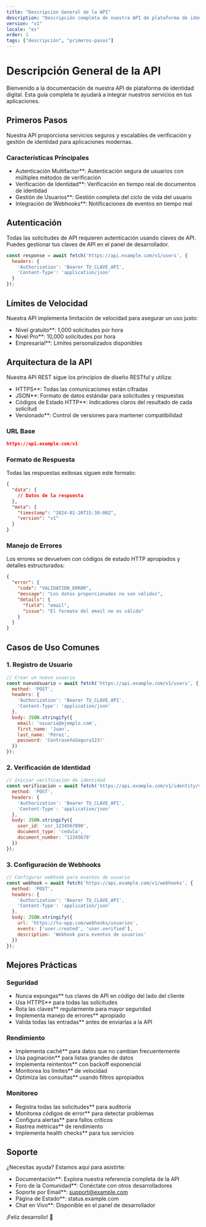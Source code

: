 ```yaml
---
title: "Descripción General de la API"
description: "Descripción completa de nuestra API de plataforma de identidad digital"
version: "v1"
locale: "es"
order: 1
tags: ["descripción", "primeros-pasos"]
---
```


# Descripción General de la API

Bienvenido a la documentación de nuestra API de plataforma de identidad digital. Esta guía completa te ayudará a integrar nuestros servicios en tus aplicaciones.

## Primeros Pasos

Nuestra API proporciona servicios seguros y escalables de verificación y gestión de identidad para aplicaciones modernas.

### Características Principales

- Autenticación Multifactor**: Autenticación segura de usuarios con múltiples métodos de verificación
- Verificación de Identidad**: Verificación en tiempo real de documentos de identidad
- Gestión de Usuarios**: Gestión completa del ciclo de vida del usuario
- Integración de Webhooks**: Notificaciones de eventos en tiempo real

## Autenticación

Todas las solicitudes de API requieren autenticación usando claves de API. Puedes gestionar tus claves de API en el panel de desarrollador.

```javascript
const response = await fetch('https://api.example.com/v1/users', {
  headers: {
    'Authorization': 'Bearer TU_CLAVE_API',
    'Content-Type': 'application/json'
  }
});
```

## Límites de Velocidad

Nuestra API implementa limitación de velocidad para asegurar un uso justo:

- Nivel gratuito**: 1,000 solicitudes por hora
- Nivel Pro**: 10,000 solicitudes por hora
- Empresarial**: Límites personalizados disponibles

## Arquitectura de la API

Nuestra API REST sigue los principios de diseño RESTful y utiliza:

- HTTPS**: Todas las comunicaciones están cifradas
- JSON**: Formato de datos estándar para solicitudes y respuestas
- Códigos de Estado HTTP**: Indicadores claros del resultado de cada solicitud
- Versionado**: Control de versiones para mantener compatibilidad

### URL Base

```json
https://api.example.com/v1
```

### Formato de Respuesta

Todas las respuestas exitosas siguen este formato:

```json
{
  "data": {
    // Datos de la respuesta
  },
  "meta": {
    "timestamp": "2024-01-20T15:30:00Z",
    "version": "v1"
  }
}
```

### Manejo de Errores

Los errores se devuelven con códigos de estado HTTP apropiados y detalles estructurados:

```json
{
  "error": {
    "code": "VALIDATION_ERROR",
    "message": "Los datos proporcionados no son válidos",
    "details": {
      "field": "email",
      "issue": "El formato del email no es válido"
    }
  }
}
```

## Casos de Uso Comunes

### 1. Registro de Usuario

```javascript
// Crear un nuevo usuario
const nuevoUsuario = await fetch('https://api.example.com/v1/users', {
  method: 'POST',
  headers: {
    'Authorization': 'Bearer TU_CLAVE_API',
    'Content-Type': 'application/json'
  },
  body: JSON.stringify({
    email: 'usuario@ejemplo.com',
    first_name: 'Juan',
    last_name: 'Pérez',
    password: 'ContraseñaSegura123!'
  })
});
```

### 2. Verificación de Identidad

```javascript
// Iniciar verificación de identidad
const verificacion = await fetch('https://api.example.com/v1/identity/verify', {
  method: 'POST',
  headers: {
    'Authorization': 'Bearer TU_CLAVE_API',
    'Content-Type': 'application/json'
  },
  body: JSON.stringify({
    user_id: 'usr_1234567890',
    document_type: 'cedula',
    document_number: '12345678'
  })
});
```

### 3. Configuración de Webhooks

```javascript
// Configurar webhook para eventos de usuario
const webhook = await fetch('https://api.example.com/v1/webhooks', {
  method: 'POST',
  headers: {
    'Authorization': 'Bearer TU_CLAVE_API',
    'Content-Type': 'application/json'
  },
  body: JSON.stringify({
    url: 'https://tu-app.com/webhooks/usuarios',
    events: ['user.created', 'user.verified'],
    description: 'Webhook para eventos de usuarios'
  })
});
```

## Mejores Prácticas

### Seguridad

- Nunca expongas** tus claves de API en código del lado del cliente
- Usa HTTPS** para todas las solicitudes
- Rota las claves** regularmente para mayor seguridad
- Implementa manejo de errores** apropiado
- Valida todas las entradas** antes de enviarlas a la API

### Rendimiento

- Implementa caché** para datos que no cambian frecuentemente
- Usa paginación** para listas grandes de datos
- Implementa reintentos** con backoff exponencial
- Monitorea los límites** de velocidad
- Optimiza las consultas** usando filtros apropiados

### Monitoreo

- Registra todas las solicitudes** para auditoría
- Monitorea códigos de error** para detectar problemas
- Configura alertas** para fallos críticos
- Rastrea métricas** de rendimiento
- Implementa health checks** para tus servicios

## Soporte

¿Necesitas ayuda? Estamos aquí para asistirte:

- Documentación**: Explora nuestra referencia completa de la API
- Foro de la Comunidad**: Conéctate con otros desarrolladores
- Soporte por Email**: support@example.com
- Página de Estado**: status.example.com
- Chat en Vivo**: Disponible en el panel de desarrollador

¡Feliz desarrollo! 🚀